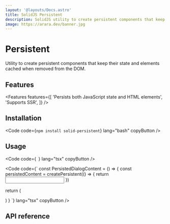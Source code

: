 ```yaml
---
layout: '@layouts/Docs.astro'
title: SolidJS Persistent
description: SolidJS utility to create persistent components that keep their state and elements cached when removed from the DOM.
image: https://arara.dev/banner.jpg
---
```


# Persistent

Utility to create persistent components that keep their state and elements cached when removed from the DOM.

<PackageInfo packageName="solid-persistent" />

## Features
<Features features={[
  'Persists both JavaScript state and HTML elements',
  'Supports SSR',
]} />

## Installation

<Code code={`
npm install solid-persistent
`} lang="bash" copyButton />

## Usage

<Code code={`
`} lang="tsx" copyButton />

<Code code={`
const PersistedDialogContent = () => {
  const persistedContent = createPersistent(() => {
    return <input />
  })

  return (
  <Dialog>
      <Dialog.Trigger>
        Open
      </Dialog.Trigger>
      <Dialog.Portal>
        <Dialog.Content>
          {persistedContent()}
        </Dialog.Content>
      </Dialog.Portal>
    </Dialog>
  )
}
`} lang="tsx" copyButton />

## API reference

<ApiReference library={Persistent} />
